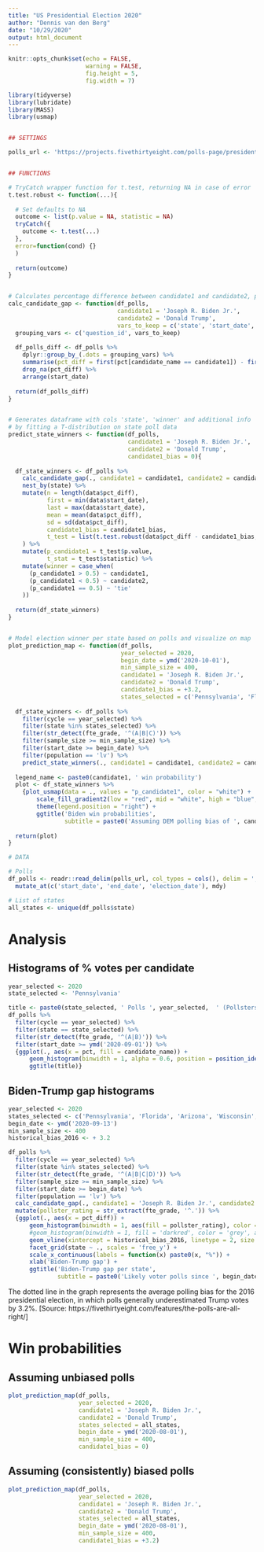```yaml
---
title: "US Presidential Election 2020"
author: "Dennis van den Berg"
date: "10/29/2020"
output: html_document
---
```


```r
knitr::opts_chunk$set(echo = FALSE,
                      warning = FALSE,
                      fig.height = 5,
                      fig.width = 7)

library(tidyverse)
library(lubridate)
library(MASS)
library(usmap)


## SETTINGS

polls_url <- 'https://projects.fivethirtyeight.com/polls-page/president_polls.csv'


## FUNCTIONS

# TryCatch wrapper function for t.test, returning NA in case of error
t.test.robust <- function(...){
  
  # Set defaults to NA
  outcome <- list(p.value = NA, statistic = NA)
  tryCatch({
    outcome <- t.test(...)
  }, 
  error=function(cond) {}
  )
  
  return(outcome)
}


# Calculates percentage difference between candidate1 and candidate2, per poll
calc_candidate_gap <- function(df_polls, 
                               candidate1 = 'Joseph R. Biden Jr.', 
                               candidate2 = 'Donald Trump', 
                               vars_to_keep = c('state', 'start_date', 'fte_grade')){
  grouping_vars <- c('question_id', vars_to_keep)
  
  df_polls_diff <- df_polls %>% 
    dplyr::group_by_(.dots = grouping_vars) %>% 
    summarise(pct_diff = first(pct[candidate_name == candidate1]) - first(pct[candidate_name == candidate2]), .groups = 'drop') %>% 
    drop_na(pct_diff) %>%
    arrange(start_date)  
  
  return(df_polls_diff)
}


# Generates dataframe with cols 'state', 'winner' and additional info
# by fitting a T-distribution on state poll data
predict_state_winners <- function(df_polls,
                                  candidate1 = 'Joseph R. Biden Jr.', 
                                  candidate2 = 'Donald Trump',
                                  candidate1_bias = 0){
  
  df_state_winners <- df_polls %>% 
    calc_candidate_gap(., candidate1 = candidate1, candidate2 = candidate2) %>%
    nest_by(state) %>% 
    mutate(n = length(data$pct_diff),
           first = min(data$start_date),
           last = max(data$start_date),
           mean = mean(data$pct_diff),
           sd = sd(data$pct_diff),
           candidate1_bias = candidate1_bias,
           t_test = list(t.test.robust(data$pct_diff - candidate1_bias, alternative = 'less'))
    ) %>% 
    mutate(p_candidate1 = t_test$p.value,
           t_stat = t_test$statistic) %>% 
    mutate(winner = case_when(
      (p_candidate1 > 0.5) ~ candidate1,
      (p_candidate1 < 0.5) ~ candidate2,
      (p_candidate1 == 0.5) ~ 'tie'
    ))
  
  return(df_state_winners)
}


# Model election winner per state based on polls and visualize on map
plot_prediction_map <- function(df_polls, 
                                year_selected = 2020,
                                begin_date = ymd('2020-10-01'),
                                min_sample_size = 400,
                                candidate1 = 'Joseph R. Biden Jr.',
                                candidate2 = 'Donald Trump',
                                candidate1_bias = +3.2,
                                states_selected = c('Pennsylvania', 'Florida', 'Arizona', 'Wisconsin', 'North Carolina', 'Michigan')){
  
  df_state_winners <- df_polls %>% 
    filter(cycle == year_selected) %>%
    filter(state %in% states_selected) %>% 
    filter(str_detect(fte_grade, '^(A|B|C)')) %>% 
    filter(sample_size >= min_sample_size) %>% 
    filter(start_date >= begin_date) %>% 
    filter(population == 'lv') %>% 
    predict_state_winners(., candidate1 = candidate1, candidate2 = candidate2, candidate1_bias = candidate1_bias)
  
  legend_name <- paste0(candidate1, ' win probability')
  plot <- df_state_winners %>% 
    {plot_usmap(data = ., values = "p_candidate1", color = "white") + 
        scale_fill_gradient2(low = "red", mid = "white", high = "blue", midpoint = 0.5, na.value = "grey", name = legend_name, label = scales::percent) + 
        theme(legend.position = "right") +
        ggtitle('Biden win probabilities',
                subtitle = paste0('Assuming DEM polling bias of ', candidate1_bias))}
  
  return(plot)  
}
```




```r
# DATA

# Polls
df_polls <- readr::read_delim(polls_url, col_types = cols(), delim = ',') %>% 
  mutate_at(c('start_date', 'end_date', 'election_date'), mdy)

# List of states
all_states <- unique(df_polls$state)
```



# Analysis


## Histograms of % votes per candidate

```r
year_selected <- 2020
state_selected <- 'Pennsylvania'

title <- paste0(state_selected, ' Polls ', year_selected,  ' (Pollsters rated B- or higher)')
df_polls %>% 
  filter(cycle == year_selected) %>%
  filter(state == state_selected) %>% 
  filter(str_detect(fte_grade, '^(A|B)')) %>% 
  filter(start_date >= ymd('2020-09-01')) %>% 
  {ggplot(., aes(x = pct, fill = candidate_name)) +
      geom_histogram(binwidth = 1, alpha = 0.6, position = position_identity()) +
      ggtitle(title)}
```



## Biden-Trump gap histograms

```r
year_selected <- 2020
states_selected <- c('Pennsylvania', 'Florida', 'Arizona', 'Wisconsin', 'North Carolina', 'Michigan', 'Minnesota', 'Georgia', 'Nevada', 'Texas', 'Ohio', 'Colorado', 'New Hampshire', 'Nebraska CD-2')[1:5]
begin_date <- ymd('2020-09-13')
min_sample_size <- 400
historical_bias_2016 <- + 3.2

df_polls %>% 
  filter(cycle == year_selected) %>%
  filter(state %in% states_selected) %>% 
  filter(str_detect(fte_grade, '^(A|B|C|D)')) %>% 
  filter(sample_size >= min_sample_size) %>% 
  filter(start_date >= begin_date) %>% 
  filter(population == 'lv') %>% 
  calc_candidate_gap(., candidate1 = 'Joseph R. Biden Jr.', candidate2 = 'Donald Trump') %>%
  mutate(pollster_rating = str_extract(fte_grade, '^.')) %>% 
  {ggplot(., aes(x = pct_diff)) +
      geom_histogram(binwidth = 1, aes(fill = pollster_rating), color = 'grey', alpha = 0.8) +
      #geom_histogram(binwidth = 1, fill = 'darkred', color = 'grey', alpha = 0.6) +
      geom_vline(xintercept = historical_bias_2016, linetype = 2, size = .5) +
      facet_grid(state ~ ., scales = 'free_y') +
      scale_x_continuous(labels = function(x) paste0(x, "%")) +
      xlab('Biden-Trump gap') +
      ggtitle('Biden-Trump gap per state', 
              subtitle = paste0('Likely voter polls since ', begin_date, ' with sample size >= ', min_sample_size))}
```

The dotted line in the graph represents the average polling bias for the 2016 presidential election, in which polls generally underestimated Trump votes by 3.2%. [Source: https://fivethirtyeight.com/features/the-polls-are-all-right/]



# Win probabilities

## Assuming unbiased polls

```r
plot_prediction_map(df_polls, 
                    year_selected = 2020,
                    candidate1 = 'Joseph R. Biden Jr.',
                    candidate2 = 'Donald Trump',
                    states_selected = all_states,
                    begin_date = ymd('2020-08-01'),
                    min_sample_size = 400,
                    candidate1_bias = 0)
```


## Assuming (consistently) biased polls

```r
plot_prediction_map(df_polls, 
                    year_selected = 2020,
                    candidate1 = 'Joseph R. Biden Jr.',
                    candidate2 = 'Donald Trump',
                    states_selected = all_states,
                    begin_date = ymd('2020-08-01'),
                    min_sample_size = 400,
                    candidate1_bias = +3.2)
```
